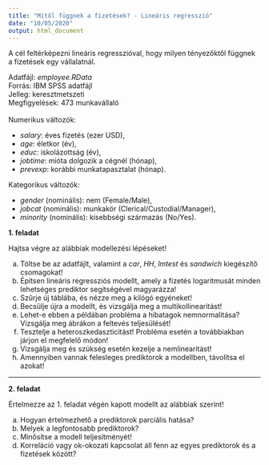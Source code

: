 ```yaml
---
title: "Mitől függnek a fizetések? - Lineáris regresszió"
date: "10/05/2020"
output: html_document
---
```


A cél feltérképezni lineáris regresszióval, hogy milyen tényezőktől függnek a fizetések egy vállalatnál.

Adatfájl: *employee.RData* \
Forrás: IBM SPSS adatfájl \
Jelleg: keresztmetszeti \
Megfigyelések: 473 munkavállaló \
\
Numerikus változók:

 * *salary*: éves fizetés (ezer USD),
 * *age*: életkor (év), 
 * *educ*: iskolázottság (év),
 * *jobtime*: mióta dolgozik a cégnél (hónap),
 * *prevexp*: korábbi munkatapasztalat (hónap).

Kategorikus változók:

 * *gender* (nominális): nem (Female/Male),
 * *jobcat* (nominális): munkakör (Clerical/Custodial/Manager),
 * *minority* (nominális): kisebbségi származás (No/Yes).

**1. feladat**

Hajtsa végre az alábbiak modellezési lépéseket!

 a. Töltse be az adatfájlt, valamint a *car*, *HH*, *lmtest* és *sandwich* kiegészítő csomagokat!
 b. Építsen lineáris regressziós modellt, amely a fizetés logaritmusát minden lehetséges prediktor segítségével magyarázza!
 c. Szűrje új táblába, és nézze meg a kilógó egyéneket!
 d. Becsülje újra a modellt, és vizsgálja meg a multikollinearitást!
 e. Lehet-e ebben a példában probléma a hibatagok nemnormalitása? Vizsgálja meg ábrákon a feltevés teljesülését!
 f. Tesztelje a heteroszkedaszticitást! Probléma esetén a továbbiakban járjon el megfelelő módon!
 g. Vizsgálja meg és szükség esetén kezelje a nemlinearitást!
 h. Amennyiben vannak felesleges prediktorok a modellben, távolítsa el azokat!
 
------------------------------------------------

**2. feladat**

Értelmezze az 1. feladat végén kapott modellt az alábbiak szerint!

 a. Hogyan értelmezhető a prediktorok parciális hatása?
 b. Melyek a legfontosabb prediktorok?
 c. Minősítse a modell teljesítményét!
 d. Korreláció vagy ok-okozati kapcsolat áll fenn az egyes prediktorok és a fizetések között?

